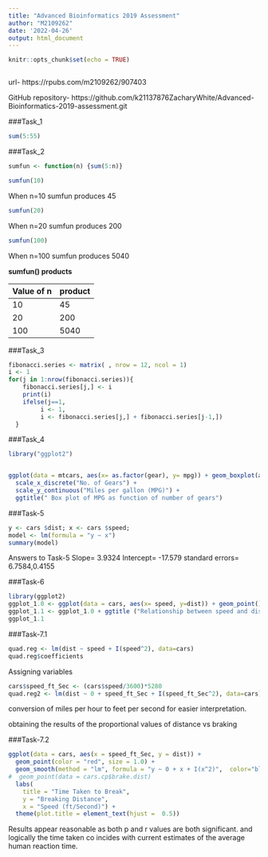 ```yaml
---
title: "Advanced Bioinformatics 2019 Assessment"
author: "M2109262"
date: '2022-04-26'
output: html_document
---
```


```r
knitr::opts_chunk$set(echo = TRUE)
```

```r

```
url- https://rpubs.com/m2109262/907403

GitHub repository- https://github.com/k21137876ZacharyWhite/Advanced-Bioinformatics-2019-assessment.git

###Task_1
```r
sum(5:55)
```
###Task_2
```r
sumfun <- function(n) {sum(5:n)}
```

```r
sumfun(10)
```
When n=10 sumfun produces 45
```r
sumfun(20)
```
When n=20 sumfun produces 200
```r
sumfun(100)
```
When n=100 sumfun produces 5040



**sumfun() products**

Value of n | product
------- | ---------
10    |  45
20    |  200
100   |  5040







###Task_3
```r
fibonacci.series <- matrix( , nrow = 12, ncol = 1)
i <- 1
for(j in 1:nrow(fibonacci.series)){
    fibonacci.series[j,] <- i
    print(i)
    ifelse(j==1, 
         i <- 1,
         i <- fibonacci.series[j,] + fibonacci.series[j-1,])
  }
```

###Task_4
```r
library("ggplot2")


ggplot(data = mtcars, aes(x= as.factor(gear), y= mpg)) + geom_boxplot(aes(fill= as.factor(gear))) + 
  scale_x_discrete("No. of Gears") + 
  scale_y_continuous("Miles per gallon (MPG)") + 
  ggtitle(" Box plot of MPG as function of number of gears")

```

###Task-5
```r
y <- cars $dist; x <- cars $speed; 
model <- lm(formula = "y ~ x")
summary(model)
```
Answers to Task-5
Slope= 3.9324
Intercept= -17.579
standard errors= 6.7584,0.4155

###Task-6
```r
library(ggplot2) 
ggplot_1.0 <- ggplot(data = cars, aes(x= speed, y=dist)) + geom_point() + geom_smooth(method = "lm",formula = "y ~ x")
ggplot_1.1 <- ggplot_1.0 + ggtitle ("Relationship between speed and distance")+ xlab("Speed (MPH)")+ ylab("Distance (feet)")
ggplot_1.1
```

###Task-7.1
```r
quad.reg <- lm(dist ~ speed + I(speed^2), data=cars)
quad.reg$coefficients
```
Assigning variables

```r
cars$speed_ft_Sec <- (cars$speed/3600)*5280 
quad.reg2 <- lm(dist ~ 0 + speed_ft_Sec + I(speed_ft_Sec^2), data=cars)
```
conversion of miles per hour to feet per second for easier interpretation.

obtaining the results of the proportional values of distance vs  braking 

###Task-7.2
```r
ggplot(data = cars, aes(x = speed_ft_Sec, y = dist)) + 
  geom_point(color = "red", size = 1.0) + 
  geom_smooth(method = "lm", formula = "y ~ 0 + x + I(x^2)",  color="blue", fullrange='TRUE') +
#  geom_point(data = cars.cp$brake.dist)
  labs(
    title = "Time Taken to Break",  
    y = "Breaking Distance", 
    x = "Speed (ft/Second)") +
  theme(plot.title = element_text(hjust =  0.5))
```


Results appear reasonable as both p and r values are both significant. and logically the time taken co incides with current estimates of the average human reaction time.
